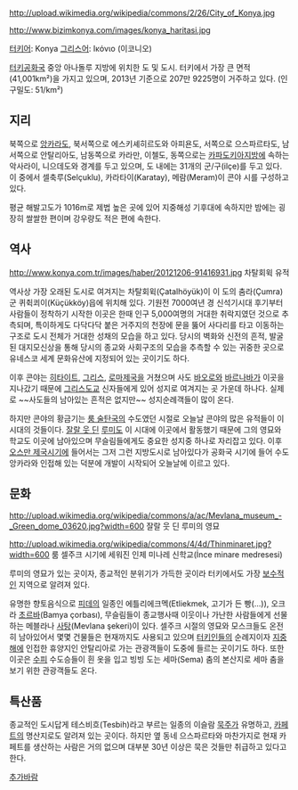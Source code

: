 http://upload.wikimedia.org/wikipedia/commons/2/26/City_of_Konya.jpg

http://www.bizimkonya.com/images/konya_haritasi.jpg

[[터키어]]: Konya
[[그리스어]]: Ικόνιο (이코니오)

[[터키]]공화국 중앙 아나돌루 지방에 위치한 도 및 도시. 터키에서 가장 큰 면적(41,001km²)을 가지고 있으며, 2013년 기준으로 207만 9225명이 거주하고 있다. (인구밀도: 51/km²)

== 지리 ==
북쪽으로 [[앙카라]]도, 북서쪽으로 에스키셰히르도와 아피욘도, 서쪽으로 으스파르타도, 남서쪽으로 안탈리아도, 남동쪽으로 카라만, 이첼도, 동쪽으로는 [[카파도키아]]지방에 속하는 악사라이, 니으데도와 경계를 두고 있으며, 도 내에는 31개의 군/구(ilçe)를 두고 있다. 이 중에서 셀축루(Selçuklu), 카라타이(Karatay), 메람(Meram)이 콘야 시를 구성하고 있다.

평균 해발고도가 1016m로 제법 높은 곳에 있어 지중해성 기후대에 속하지만 밤에는 굉장히 쌀쌀한 편이며 강우량도 적은 편에 속한다.

== 역사 ==
http://www.konya.com.tr/images/haber/20121206-91416931.jpg
차탈회윅 유적

역사상 가장 오래된 도시로 여겨지는 차탈회윅(Çatalhöyük)이 이 도의 춤라(Çumra)군 퀴췩쾨이(Küçükköy)읍에 위치해 있다. 기원전 7000여년 경 신석기시대 후기부터 사람들이 정착하기 시작한 이곳은 한때 인구 5,000여명의 거대한 취락지였던 것으로 추측되며, 특이하게도 다닥다닥 붙은 거주지의 천장에 문을 뚫어 사다리를 타고 이동하는 구조로 도시 전체가 거대한 성채의 모습을 하고 있다. 당시의 벽화와 신전의 흔적, 발굴된 대지모신상을 통해 당시의 종교와 사회구조의 모습을 추측할 수 있는 귀중한 곳으로 유네스코 세계 문화유산에 지정되어 있는 곳이기도 하다.

이후 콘야는 [[히타이트]], [[그리스]], [[로마제국]]을 거쳤으며 사도 [[바오로]]와 [[바르나바]]가 이곳을 지나갔기 때문에 [[그리스도교]] 신자들에게 있어 성지로 여겨지는 곳 가운데 하나다. 실제로 ~~사도들의 남아있는 흔적은 없지만~~ 성지순례객들이 많이 온다.

하지만 콘야의 황금기는 [[룸 술탄국]]의 수도였던 시절로 오늘날 콘야의 많은 유적들이 이 시대의 것들이다. [[잘랄 웃 딘]] [[루미]]도 이 시대에 이곳에서 활동했기 때문에 그의 영묘와 학교도 이곳에 남아있으며 무슬림들에게도 중요한 성지중 하나로 자리잡고 있다. 이후 [[오스만 제국]]시기에 들어서는 그저 그런 지방도시로 남아있다가 공화국 시기에 들어 수도 앙카라와 인접해 있는 덕분에 개발이 시작되어 오늘날에 이르고 있다.

== 문화 ==
http://upload.wikimedia.org/wikipedia/commons/a/ac/Mevlana_museum_-_Green_dome_03620.jpg?width=600
잘랄 웃 딘 루미의 영묘

http://upload.wikimedia.org/wikipedia/commons/4/4d/Thinminaret.jpg?width=600
룸 셀주크 시기에 세워진 인제 미나레 신학교(İnce minare medresesi)

루미의 영묘가 있는 곳이자, 종교적인 분위기가 가득한 곳이라 터키에서도 가장 [[보수]]적인 지역으로 알려져 있다.

유명한 향토음식으로 [[피데]]의 일종인 에틀리에크멕(Etliekmek, 고기가 든 빵(...)), 오크라 [[초르바]](Bamya çorbası), 무슬림들이 종교행사때 이웃이나 가난한 사람들에게 선물하는 메블라나 [[사탕]](Mevlana şekeri)이 있다. 셀주크 시절의 영묘와 모스크들도 온전히 남아있어서 몇몇 건물들은 현재까지도 사용되고 있으며 [[터키인]]들의 순례지이자 [[지중해]]에 인접한 휴양지인 안탈리아로 가는 관광객들이 도중에 들르는 곳이기도 하다. 또한 이곳은 [[수피]] 수도승들이 흰 옷을 입고 빙빙 도는 세마(Sema) 춤의 본산지로 세마 춤을 보기 위한 관광객들도 온다.

== 특산품 ==
종교적인 도시답게 테스비흐(Tesbih)라고 부르는 일종의 이슬람 [[묵주]]가 유명하고, [[카페트]]의 명산지로도 알려져 있는 곳이다. 하지만 옆 동네 으스파르타와 마찬가지로 현재 카페트를 생산하는 사람은 거의 없으며 대부분 30년 이상은 묵은 것들만 취급하고 있다고 한다.

[[추가바람]]

